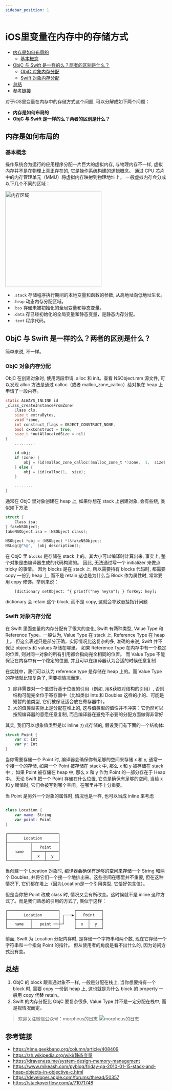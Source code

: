 ```yaml
---
sidebar_position: 1
---
```


# iOS里变量在内存中的存储方式

<!-- TOC -->
- [内存是如何布局的](#%E5%86%85%E5%AD%98%E6%98%AF%E5%A6%82%E4%BD%95%E5%B8%83%E5%B1%80%E7%9A%84)
    - [基本概念](#%E5%9F%BA%E6%9C%AC%E6%A6%82%E5%BF%B5)
- [ObjC 与 Swift 是一样的么？两者的区别是什么？](#objc-%E4%B8%8E-swift-%E6%98%AF%E4%B8%80%E6%A0%B7%E7%9A%84%E4%B9%88%E4%B8%A4%E8%80%85%E7%9A%84%E5%8C%BA%E5%88%AB%E6%98%AF%E4%BB%80%E4%B9%88)
    - [ObjC 对象内存分配](#objc-%E5%AF%B9%E8%B1%A1%E5%86%85%E5%AD%98%E5%88%86%E9%85%8D)
    - [Swift 对象内存分配](#swift-%E5%AF%B9%E8%B1%A1%E5%86%85%E5%AD%98%E5%88%86%E9%85%8D)
- [总结](#%E6%80%BB%E7%BB%93)
- [参考链接](#%E5%8F%82%E8%80%83%E9%93%BE%E6%8E%A5)    
<!-- /TOC -->

对于iOS里变量在内存中的存储方式这个问题, 可以分解成如下两个问题：

- **内存是如何布局的**
- **ObjC 与 Swift 是一样的么？两者的区别是什么？**

## 内存是如何布局的
### 基本概念
操作系统会为运行的应用程序分配一片巨大的虚拟内存, 与物理内存不一样, 
虚拟内存并不是在物理上真正存在的, 它是操作系统构建的逻辑概念。
通过 CPU 芯片中的内存管理单元（MMU）将虚拟内存映射到物理地址上。
一般虚拟内存会分成以下几个不同的区域：

<img src="https://cdn.ifun.pub/20220320/Fq8kZcyzCaExEZ5ceaZ2uzHZg1oP.svg" alt="内存区域" width="300px" />

- `.stack` 存储程序执行期间的本地变量和函数的参数, 从高地址向低地址生长。
- `.heap` 动态内存分配区域。
- `.bss` 存储未被初始化的全局变量和静态变量。
- `.data` 存已经初始化的全局变量和静态变量，是静态内存分配。
- `.text` 程序代码。

## ObjC 与 Swift 是一样的么？两者的区别是什么？

简单来说, 不一样。

### ObjC 对象内存分配

ObjC 在创建对象时, 使用两段申请, alloc 和 init。查看 NSObject.mm 源文件, 可以发现 alloc 方法是通过 calloc（或者 malloc_zone_calloc）给对象在 heap 上申请了一段内存。
```c
static ALWAYS_INLINE id
_class_createInstanceFromZone(
    Class cls, 
    size_t extraBytes,  
    void *zone, 
    int construct_flags = OBJECT_CONSTRUCT_NONE, 
    bool cxxConstruct = true, 
    size_t *outAllocatedSize = nil)
{
    .........

    id obj;
    if (zone) {
        obj = (id)malloc_zone_calloc((malloc_zone_t *)zone,  1,  size);
    } else {
        obj = (id)calloc(1,  size);
    }

    ........
}

```

通常在 ObjC 里对象创建在 heap 上, 如果你想在 stack 上创建对象, 会有些绕, 类似如下方法

```c
struct {
    Class isa;
} fakeNSObject;
fakeNSObject.isa = [NSObject class];
    
NSObject *obj = (NSObject *)&fakeNSObject;
NSLog(@"%@",  [obj description]);
```
在 ObjC 里 `blocks` 是存储在 stack 上的。其大小可以编译时计算出来, 事实上, 整个对象是由编译器生成的代码构建的。
因此, 无法通过写一个 initializer 来做点 tricky 的事情。
因为 blocks 是在 stack 上, 所以需要持有 blocks 代码时, 都需要 copy 一份到 heap 上, 而不是 retain
这也是为什么当 Block 作为属性时, 常常要用 copy 修饰。举例来说：
```objc
    [dictionary setObject: ^{ printf("hey hey\n"); } forKey: key];
```
dictionary 会 retain 这个 block, 而不是 copy, 这就会导致悬挂指针问题

### Swift 对象内存分配

在 Swift 里面变量的内存分配有了很大的变化, Swift 有两种类型, Value Type 和 Reference Type。一般认为, Value Type 在 stack 上, Reference Type 在 heap 上。
但这么表述只是部分正确，实际情况比这复杂的多,  准确的来说, Swift 并不保证 objects 和 values 存储在哪里。
如果 Reference Type 在内存中有一个稳定的位置, 则对同一对象的所有引用都会指向完全相同的位置。
而 Value Type 不能保证在内存中有一个稳定的位置, 并且可以在编译器认为合适的时候任意复制

在实践中，我们可以认为 reference type 是存储在 heap 上的。而 Value Type 的存储就比较复杂了, 需要视情况而定。

1. 除非需要对一个值进行基于位置的引用（例如, 用&获取对结构的引用）, 否则结构可能完全位于寄存器中（比如类似 Ints 和 Doubles 这样的小的、可能是短暂的值类型, 它们被保证适合放在寄存器中）。
2. 大的值类型实际上是分配在堆上的, 这与值类型的值性并不冲突：它仍然可以按照编译器的意愿任意复制, 而且编译器在避免不必要的分配方面做得非常好

其实, 我们可以想象值类型是以 inline 方式存储的, 假设我们有下面的一个结构体: 

```swift
struct Point {
    var x: Int
    var y: Int
}
```

当你需要存储一个 Point 时, 编译器会确保你有足够的空间来存储 x 和 y, 通常一个接一个的存储,  如果一个 Point 被存储在 stack 中, 那么 x 和 y 被存储在 stack 中；
如果 Point 被存储在 heap 中, 那么 x 和 y 作为 Point 的一部分存在于 Heap 中。
无论 Swift 把一个 Point 存储在什么位置, 它总是确保有足够的空间, 当给 x 和 y 赋值时, 它们会被写到哪个空间。在哪里并不十分重要。

当 Point 是另外一个对象的属性时, 情况也是一样, 也可以当成 inline 来考虑

```swift

class Location {
    var name: String
    var point: Point
}

```

<!-- ```![table](https://cdn.ifun.pub/20220321/Fu1bI_1thB3HjqsRDEDF_CyY9bnj.png) -->
```
┌──────────────────────┐
│       Location       │
├──────────┬───────────┤
│          │   Point   │
│   name   ├─────┬─────┤
│          │  x  │  y  │
└──────────┴─────┴─────┘
```

当创建一个 Location 对象时, 编译器会确保有足够的空间来存储一个 String 和两个 Doubles, 并将它们一个接一个地排出来。这些空间在哪里并不重要, 但在这种情况下, 它们都在堆上（因为Location是一个引用类型, 它恰好包含值）。

但是当你把 Point 改成 class 时, 情况又会有所改变。这时候就不是 inline 这种方式了。而是我们熟悉的引用的方式了, 
类似于这样：

```
┌──────────────────────┐      ┌───────────┐
│       Location       │ ┌───▶│   Point   │
├──────────┬───────────┤ │    ├─────┬─────┤
│   name   │   point ──┼─┘    │  x  │  y  │
└──────────┴───────────┘      └─────┴─────┘
```

前面, Swift 为 Location 分配内存时, 是存储一个字符串和两个数, 现在它存储一个字符串和一个指向 Point 的指针。
但从使用者的角度是看不出什么的, 因为访问方式没有变。


## 总结
1. ObjC 的 block 跟普通对象不一样, 一般是分配在栈上, 当你想要持有一个 block 时, 需要 copy 一份到 heap 上, 这也就是为什么 block 的 property 一般用 copy 代替 retain。
2. Swift 的内存分配比 ObjC 要复杂很多, Value Type 并不是一定分配在栈中, 而是视情况而定。  


> 欢迎关注微信公众号：morpheus的日志
> ![morpheus的日志](https://cdn.ifun.pub/20220321/Fl4AvCmV_kF3mcQ-XQBcJ2CKeNYy.jpeg)  


## 参考链接
- https://time.geekbang.org/column/article/408409
- https://zh.wikipedia.org/wiki/静态变量
- https://draveness.me/system-design-memory-management
- https://www.mikeash.com/pyblog/friday-qa-2010-01-15-stack-and-heap-objects-in-objective-c.html
- https://developer.apple.com/forums/thread/50357
- https://stackoverflow.com/a/71071748
